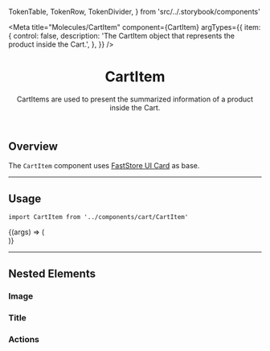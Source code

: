 
  TokenTable,
  TokenRow,
  TokenDivider,
} from 'src/../.storybook/components'

<Meta
  title="Molecules/CartItem"
  component={CartItem}
  argTypes={{
    item: {
      control: false,
      description:
        'The CartItem object that represents the product inside the Cart.',
    },
  }}
/>

<header>

# CartItem

CartItems are used to present the summarized information of a product inside the Cart.

</header>

## Overview

The `CartItem` component uses [FastStore UI Card](https://www.faststore.dev/reference/ui/organisms/Card) as base.

---

## Usage

`import CartItem from '../components/cart/CartItem'`

<Canvas>
  <Story
    name="default"
    args={{
      item: {
        seller: {
          identifier: '1',
        },
        quantity: 1,
        price: 420,
        listPrice: 490,
        itemOffered: {
          name: 'Monitor 27',
          image: [
            {
              url: 'https://storeframework.vtexassets.com/arquivos/ids/190903/unsplash-monitor.jpg?v=637800152494200000',
              alternateName: 'Monitor27',
            },
          ],
          isVariantOf: {
            name: '4k Philips Monitor 27”',
          },
        },
      },
    }}
  >
    {(args) => (
      <SessionProvider initialState={{}}>
        <CartProvider>
          <div style={{ width: '400px' }}>
            <CartItem {...args} />
          </div>
        </CartProvider>
      </SessionProvider>
    )}
  </Story>
</Canvas>

<ArgsTable story="default" />

<TokenTable>
  <TokenRow token="--fs-cart-item-padding" value="var(--fs-spacing-3)" />
  <TokenRow
    token="--fs-cart-item-bkg-color"
    value="var(--fs-color-neutral-0)"
    isColor
  />
  <TokenDivider />
  <TokenRow
    token="--fs-cart-item-border-width"
    value="var(--fs-border-width)"
  />
  <TokenRow
    token="--fs-cart-item-border-color"
    value="var(--fs-border-color-light)"
    isColor
  />
  <TokenRow
    token="--fs-cart-item-border-radius"
    value="var(--fs-border-radius)"
  />
</TokenTable>

---

## Nested Elements

### Image

<TokenTable>
  <TokenRow
    token="--fs-cart-item-image-border-radius"
    value="var(--fs-border-radius)"
  />
</TokenTable>

### Title

<TokenTable>
  <TokenRow
    token="--fs-cart-item-title-margin-bottom"
    value="var(--fs-spacing-0)"
  />
  <TokenRow token="--fs-cart-item-title-line-height" value="1.2" />
  <TokenRow
    token="--fs-cart-item-title-color"
    value="var(--fs-color-text)"
    isColor
  />
  <TokenRow token="--fs-cart-item-title-text-decoration" value="none" />
</TokenTable>

### Actions

<TokenTable>
  <TokenRow
    token="--fs-cart-item-actions-margin-top"
    value="var(--fs-spacing-3)"
  />
</TokenTable>
